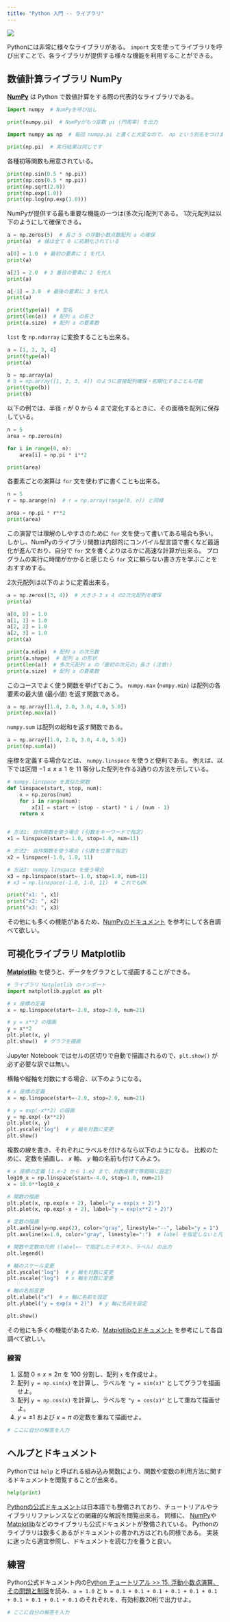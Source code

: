 ```yaml
---
title: "Python 入門 -- ライブラリ"
---
```


[![](https://colab.research.google.com/assets/colab-badge.svg)](https://colab.research.google.com/github/is-isee/training_course/blob/main/docs/python/library.ipynb)

Pythonには非常に様々なライブラリがある。
`import` 文を使ってライブラリを呼び出すことで、各ライブラリが提供する様々な機能を利用することができる。

## 数値計算ライブラリ NumPy

[**NumPy**](https://numpy.org/doc/stable/user/) は Python で数値計算をする際の代表的なライブラリである。
```python
import numpy  # NumPyを呼び出し

print(numpy.pi)  # NumPyがもつ定数 pi (円周率) を出力
```

```python
import numpy as np  # 毎回 numpy.pi と書くと大変なので、 np という別名をつけます

print(np.pi)  # 実行結果は同じです
```

各種初等関数も用意されている。
```python
print(np.sin(0.5 * np.pi))
print(np.cos(0.5 * np.pi))
print(np.sqrt(2.0))
print(np.exp(1.0))
print(np.log(np.exp(1.0)))
```

NumPyが提供する最も重要な機能の一つは(多次元)配列である。
1次元配列は以下のようにして確保できる。

```python
a = np.zeros(5)  # 長さ 5 の浮動小数点数配列 a の確保
print(a)  # 値は全て 0 に初期化されている

a[0] = 1.0  # 最初の要素に 1 を代入
print(a)

a[2] = 2.0  # 3 番目の要素に 2 を代入
print(a)

a[-1] = 3.0  # 最後の要素に 3 を代入
print(a)
```

```python
print(type(a))  # 型名
print(len(a))  # 配列 a の長さ
print(a.size)  # 配列 a の要素数
```

`list` を `np.ndarray` に変換することも出来る。
```python
a = [1, 2, 3, 4]
print(type(a))
print(a)

b = np.array(a)
# b = np.array([1, 2, 3, 4]) のように直接配列確保・初期化することも可能
print(type(b))
print(b)
```

以下の例では、半径 `r` が 0 から 4 まで変化するときに、その面積を配列に保存している。
```python
n = 5
area = np.zeros(n)

for i in range(0, n):
    area[i] = np.pi * i**2

print(area)
```

各要素ごとの演算は `for` 文を使わずに書くことも出来る。
```python
n = 5
r = np.arange(n)  # r = np.array(range(0, n)) と同様

area = np.pi * r**2
print(area)
```
この演習では理解のしやすさのために `for` 文を使って書いてある場合も多い。
しかし、NumPyのライブラリ関数は内部的にコンパイル型言語で書くなど最適化が進んでおり、自分で `for` 文を書くよりはるかに高速な計算が出来る。
プログラムの実行に時間がかかると感じたら `for` 文に頼らない書き方を学ぶことをおすすめする。

2次元配列は以下のように定義出来る。
```python
a = np.zeros((3, 4))  # 大きさ 3 x 4 の2次元配列を確保
print(a)

a[0, 0] = 1.0
a[1, 1] = 1.0
a[2, 2] = 1.0
a[2, 3] = 1.0
print(a)
```

```python
print(a.ndim)  # 配列 a の次元数
print(a.shape)  # 配列 a の形状
print(len(a))  # 多次元配列 a の「最初の次元の」長さ (注意!)
print(a.size)  # 配列 a の要素数
```

このコースでよく使う関数を挙げておこう。
`numpy.max` (`numpy.min`) は配列の各要素の最大値 (最小値) を返す関数である。

```python
a = np.array([1.0, 2.0, 3.0, 4.0, 5.0])
print(np.max(a))
```

`numpy.sum` は配列の総和を返す関数である。

```python
a = np.array([1.0, 2.0, 3.0, 4.0, 5.0])
print(np.sum(a))
```

座標を定義する場合などは、 `numpy.linspace` を使うと便利である。
例えば、以下では区間 $-1 \le x \le 1$ を 11 等分した配列を作る3通りの方法を示している。
```python
# numpy.linspace を真似た関数
def linspace(start, stop, num):
    x = np.zeros(num)
    for i in range(num):
        x[i] = start + (stop - start) * i / (num - 1)
    return x


# 方法1: 自作関数を使う場合 (引数をキーワードで指定)
x1 = linspace(start=-1.0, stop=1.0, num=11)

# 方法2: 自作関数を使う場合 (引数を位置で指定)
x2 = linspace(-1.0, 1.0, 11)

# 方法3: numpy.linspace を使う場合
x3 = np.linspace(start=-1.0, stop=1.0, num=11)
# x3 = np.linspace(-1.0, 1.0, 11)  # これでもOK

print("x1: ", x1)
print("x2: ", x2)
print("x3: ", x3)
```

その他にも多くの機能があるため、[NumPyのドキュメント](https://numpy.org/doc/stable/user/) を参考にして各自調べて欲しい。

## 可視化ライブラリ Matplotlib

[**Matplotlib**](https://matplotlib.org/stable/users/) を使うと、データをグラフとして描画することができる。
```python
# ライブラリ Matplotlib のインポート
import matplotlib.pyplot as plt

# x 座標の定義
x = np.linspace(start=-2.0, stop=2.0, num=21)

# y = x**2 の描画
y = x**2
plt.plot(x, y)
plt.show()  # グラフを描画
```
Jupyter Notebook ではセルの区切りで自動で描画されるので、`plt.show()` が必ず必要な訳では無い。

横軸や縦軸を対数にする場合、以下のようになる。
```python
# x 座標の定義
x = np.linspace(start=-2.0, stop=2.0, num=21)

# y = exp(-x**2) の描画
y = np.exp(-(x**2))
plt.plot(x, y)
plt.yscale("log")  # y 軸を対数に変更
plt.show()
```

複数の線を書き、それぞれにラベルを付けるなら以下のようになる。
比較のために、定数を描画し、 $x$ 軸、 $y$ 軸の名前も付けてみよう。
```python
# x 座標の定義 (1.e-2 から 1.e2 まで、対数座標で等間隔に設定)
log10_x = np.linspace(start=-4.0, stop=1.0, num=21)
x = 10.0**log10_x

# 関数の描画
plt.plot(x, np.exp(x + 2), label="y = exp(x + 2)")
plt.plot(x, np.exp(-x + 2), label="y = exp(x**2 + 2)")

# 定数の描画
plt.axhline(y=np.exp(2), color="gray", linestyle="--", label="y = 1")
plt.axvline(x=1.0, color="gray", linestyle=":")  # label を指定しないと凡例なし

# 関数や定数の凡例 (label=~ で指定したテキスト、ラベル) の出力
plt.legend()

# 軸のスケール変更
plt.yscale("log")  # y 軸を対数に変更
plt.xscale("log")  # x 軸を対数に変更

# 軸の名前変更
plt.xlabel("x")  # x 軸に名前を設定
plt.ylabel("y = exp(x + 2)")  # y 軸に名前を設定

plt.show()
```

その他にも多くの機能があるため、[Matplotlibのドキュメント](https://matplotlib.org/stable/users/) を参考にして各自調べて欲しい。

### 練習

1. 区間 $0 \le x \le 2\pi$ を 100 分割し、配列 `x` を作成せよ。
2. 配列 `y = np.sin(x)` を計算し、ラベルを `"y = sin(x)"` としてグラフを描画せよ。
3. 配列 `y = np.cos(x)` を計算し、ラベルを `"y = cos(x)"` として重ねて描画せよ。
4. $y = \pm 1$ および $x = \pi$ の定数を重ねて描画せよ。

```python
# ここに自分の解答を入力
```

## ヘルプとドキュメント

Pythonでは `help` と呼ばれる組み込み関数により、関数や変数の利用方法に関するドキュメントを閲覧することが出来る。

```python
help(print)
```

[Pythonの公式ドキュメント](https://docs.python.org/ja/3/)は日本語でも整備されており、チュートリアルやライブラリリファレンスなどの網羅的な解説を閲覧出来る。
同様に、 [NumPy](https://numpy.org/doc/stable/user/)や[Matplotlib](https://matplotlib.org/stable/users/)などのライブラリも公式ドキュメントが整備されている。
Pythonのライブラリは数多くあるがドキュメントの書かれ方はどれも同様である。
実装に迷ったら適宜参照し、ドキュメントを読む力を養うと良い。

## 練習

Python公式ドキュメント内の[Python チュートリアル >> 15. 浮動小数点演算、その問題と制限](https://docs.python.org/ja/3/tutorial/floatingpoint.html)を読み、`a = 1.0` と `b = 0.1 + 0.1 + 0.1 + 0.1 + 0.1 + 0.1 + 0.1 + 0.1 + 0.1 + 0.1` のそれぞれを、有効桁数20桁で出力せよ。

```python
# ここに自分の解答を入力
```
